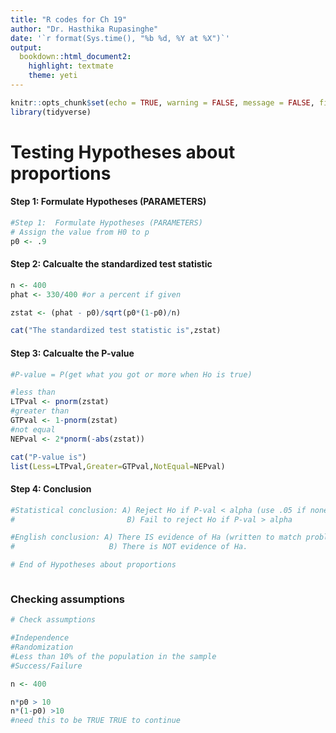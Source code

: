 ```yaml
---
title: "R codes for Ch 19"
author: "Dr. Hasthika Rupasinghe"
date: '`r format(Sys.time(), "%b %d, %Y at %X")`'
output:
  bookdown::html_document2:
    highlight: textmate
    theme: yeti
---
```



```r
knitr::opts_chunk$set(echo = TRUE, warning = FALSE, message = FALSE, fig.align = "center", comment = NA)
library(tidyverse)
```


# Testing Hypotheses about proportions{-}


#### Step 1:  Formulate Hypotheses (PARAMETERS) {-}

```r
#Step 1:  Formulate Hypotheses (PARAMETERS)
# Assign the value from H0 to p
p0 <- .9
```


#### Step 2:  Calcualte the standardized test statistic {-}
```r
n <- 400
phat <- 330/400 #or a percent if given

zstat <- (phat - p0)/sqrt(p0*(1-p0)/n)

cat("The standardized test statistic is",zstat)
```

#### Step 3:  Calcualte the P-value {-}

```r
#P-value = P(get what you got or more when Ho is true)

#less than
LTPval <- pnorm(zstat)
#greater than
GTPval <- 1-pnorm(zstat)
#not equal
NEPval <- 2*pnorm(-abs(zstat))

cat("P-value is")
list(Less=LTPval,Greater=GTPval,NotEqual=NEPval)

```

#### Step 4: Conclusion {-}
```r
#Statistical conclusion: A) Reject Ho if P-val < alpha (use .05 if none given)
#                         B) Fail to reject Ho if P-val > alpha

#English conclusion: A) There IS evidence of Ha (written to match problem)
#                     B) There is NOT evidence of Ha.

# End of Hypotheses about proportions



```

### Checking assumptions {-}
```r
# Check assumptions

#Independence
#Randomization
#Less than 10% of the population in the sample
#Success/Failure

n <- 400

n*p0 > 10 
n*(1-p0) >10
#need this to be TRUE TRUE to continue
```

